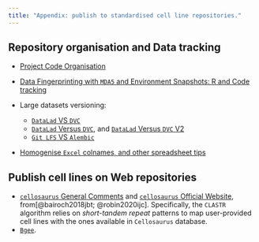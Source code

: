 ```yaml
---
title: "Appendix: publish to standardised cell line repositories."
---
```


## Repository organisation and Data tracking

- [Project Code Organisation](https://www.linkedin.com/posts/danleedata_become-10-better-at-machine-learning-by-activity-7320797963549564928-Au1_)

- [Data Fingerprinting with `MDA5` and Environment Snapshots: R and Code tracking](https://www.linkedin.com/posts/sebastian-rauschert-836760a0_datascience-reproducibleanalytics-commandline-activity-7312256950962896896-9JkE)

- Large datasets versioning: 

  - [`DataLad` VS `DVC`](https://www.linkedin.com/posts/sebastian-rauschert-836760a0_install-datalad-activity-7307188424682127361-dJ_G)
  - [`DataLad` Versus `DVC`](https://www.linkedin.com/posts/sebastian-rauschert-836760a0_dataversioncontrol-dvc-datascience-activity-7314768876876058626-GVNF), and [`DataLad` Versus `DVC` V2](https://handbook.datalad.org/en/latest/beyond_basics/101-168-dvc.html#dvc)
  - [`Git LFS` VS `Alembic`](https://www.linkedin.com/posts/sebastian-rauschert-836760a0_reproducibility-databaseversioning-dataengineering-activity-7315522466259390466-zMun)

- [Homogenise `Excel` colnames, and other spreadsheet tips](https://www.linkedin.com/posts/%F0%9F%8E%AF-ming-tommy-tang-40650014_115-every-wet-lab-uses-spreadsheets-activity-7319725287603130368-9ILC)

## Publish cell lines on Web repositories


- [`cellosaurus` General Comments](https://www.expasy.org/resources/cellosaurus) and [`cellosaurus` Official Website](https://www.cellosaurus.org/), from[@bairoch2018jbt; @robin2020ijc]. Specifically, the `CLASTR` algorithm relies on *short-tandem repeat* patterns to map user-provided cell lines with the ones available in `Cellosaurus` database.
- [`Bgee`](https://www.bgee.org/).

<!-- ## Mapping short and full samples IDs {#sec-ID-mapping} -->

<!-- - [`fuzzyjoin`: Join data frames on inexact matching](https://github.com/dgrtwo/fuzzyjoin) uses Levenshtein/cosine/Jaccard distance for mapping closely related IDs (may account for spurious discrepancies) -->

